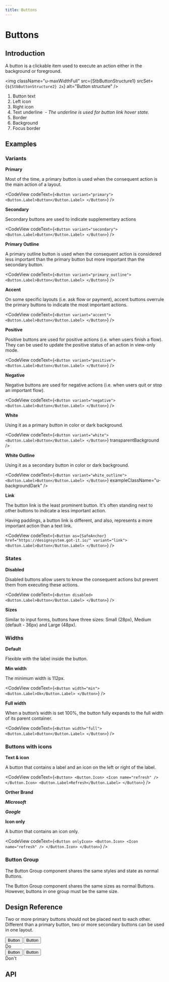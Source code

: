 ```yaml
---
title: Buttons
---
```





# Buttons

## Introduction

A button is a clickable item used to execute an action either in the background or foreground.

<img
  className="u-maxWidthFull"
  src={StbButtonStructure1}
  srcSet={`${StbButtonStructure2} 2x`}
  alt="Button structure"
/>
<ol className="u-paddingLeftLarge u-textGray u-marginTopTiny">
  <li>Button text</li>
  <li>Left icon</li>
  <li>Right icon</li>
  <li>
    Text underline&nbsp;
    <i className="u-text200">
      - The underline is used for button link hover state.
    </i>
  </li>
  <li>Border</li>
  <li>Background</li>
  <li>Focus border</li>
</ol>

## Examples

### Variants

**Primary**

Most of the time, a primary button is used when the consequent action is the main action of a layout.

<CodeView
  codeText={`<Button variant="primary">
  <Button.Label>Button</Button.Label>
</Button>`}
/>

**Secondary**

Secondary buttons are used to indicate supplementary actions

<CodeView
  codeText={`<Button variant="secondary">
  <Button.Label>Button</Button.Label>
</Button>`}
/>

**Primary Outline**

A primary outline button is used when the consequent action is considered less important than the primary button but more important than the secondary button.

<CodeView
  codeText={`<Button variant="primary_outline">
  <Button.Label>Button</Button.Label>
</Button>`}
/>

**Accent**

On some specific layouts (i.e. ask flow or payment), accent buttons overrule the primary buttons to indicate the most important actions.

<CodeView
  codeText={`<Button variant="accent">
  <Button.Label>Button</Button.Label>
</Button>`}
/>

**Positive**

Positive buttons are used for positive actions (i.e. when users finish a flow). They can be used to update the positive status of an action in view-only mode.

<CodeView
  codeText={`<Button variant="positive">
  <Button.Label>Button</Button.Label>
</Button>`}
/>

**Negative**

Negative buttons are used for negative actions (i.e. when users quit or stop an important flow).

<CodeView
  codeText={`<Button variant="negative">
  <Button.Label>Button</Button.Label>
</Button>`}
/>

**White**

Using it as a primary button in color or dark background.

<CodeView
  codeText={`<Button variant="white">
  <Button.Label>Button</Button.Label>
</Button>`}
  transparentBackground
/>

**White Outline**

Using it as a secondary button in color or dark background.

<CodeView
  codeText={`<Button variant="white_outline">
  <Button.Label>Button</Button.Label>
</Button>`}
  exampleClassName="u-backgroundDark"
/>

**Link**

The button link is the least prominent button. It's often standing next to other buttons to indicate a less important action.

Having paddings, a button link is different, and also, represents a more important action than a text link.

<CodeView
  codeText={`<Button as={SafeAnchor} href="https://designsystem.got-it.io/" variant="link">
  <Button.Label>Button</Button.Label>
</Button>`}
/>

### States

**Disabled**

Disabled buttons allow users to know the consequent actions but prevent them from executing these actions.

<CodeView
  codeText={`<Button disabled>
  <Button.Label>Button</Button.Label>
</Button>`}
/>

**Sizes**

Similar to input forms, buttons have three sizes: Small (28px), Medium (default - 36px) and Large (48px).

<CodeView codeText={sizesButton} />

### Widths

**Default**

Flexible with the label inside the button.

<CodeView codeText={widthDefault} />

**Min width**

The minimum width is 112px.

<CodeView
  codeText={`<Button width="min">
  <Button.Label>Ok</Button.Label>
</Button>`}
/>

**Full width**

When a button’s width is set 100%, the button fully expands to the full width of its parent container.

<CodeView
  codeText={`<Button width="full">
  <Button.Label>Button</Button.Label>
</Button>`}
/>

### Buttons with icons

**Text & icon**

A button that contains a label and an icon on the left or right of the label.

<CodeView
  codeText={`<Button>
  <Button.Icon>
    <Icon name="refresh" />
  </Button.Icon>
  <Button.Label>Refresh</Button.Label>
</Button>`}
/>

**Orther Brand**

**_Microsoft_**

<CodeView codeText={brandMicrosoft} />

**_Google_**

<CodeView codeText={brandGoogle} />

**Icon only**

A button that contains an icon only.

<CodeView
  codeText={`<Button onlyIcon>
  <Button.Icon>
    <Icon name="refresh" />
  </Button.Icon>
</Button>`}
/>

### Button Group

The Button Group component shares the same styles and state as normal Buttons.

<CodeView codeText={groupStylesButton} />

The Button Group component shares the same sizes as normal Buttons. However, buttons in one group must be the same size.

<CodeView codeText={groupSizesButton} />

<CodeView codeText={groupIconsButton} />

## Design Reference

Two or more primary buttons should not be placed next to each other. Different than a primary button, two or more secondary buttons can be used in one layout.

<div className="Grid u-marginBottomLarge">
  <div className="u-sizeFull md:u-size1of2">
    <div className="u-flex">
      <Button variant="secondary">Button</Button>
      <Button className="u-marginLeftExtraSmall">Button</Button>
    </div>
    <div className="u-borderBottom u-borderLarge u-borderPositive u-marginTopSmall" />
    <div className="u-textPositive">Do</div>
  </div>
  <div className="u-sizeFull md:u-size1of2">
    <div className="u-flex">
      <Button>Button</Button>
      <Button className="u-marginLeftExtraSmall">Button</Button>
    </div>
    <div className="u-borderBottom u-borderLarge u-borderNegative u-marginTopSmall" />
    <div className="u-textNegative">Don't</div>
  </div>
</div>

## API

<ComponentApi name="Button" importName="Button" />

<ComponentApi name="ButtonGroup" displayName="Button.Group" />
